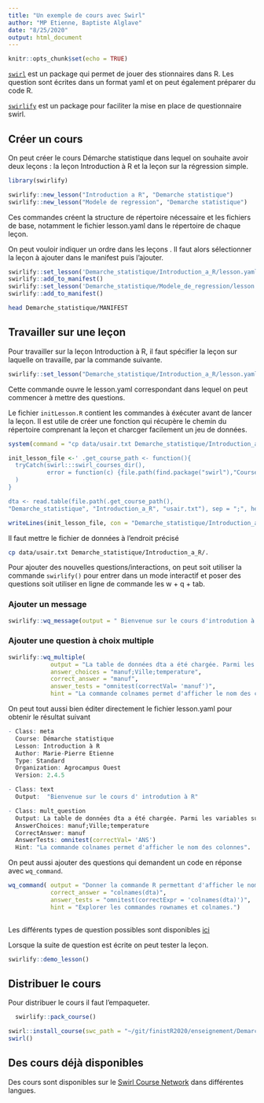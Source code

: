 ```yaml
---
title: "Un exemple de cours avec Swirl"
author: "MP Etienne, Baptiste Alglave"
date: "8/25/2020"
output: html_document
---
```


```r
knitr::opts_chunk$set(echo = TRUE)
```

[`swirl`](https://swirlstats.com/) est un package qui permet de jouer des stionnaires dans R. Les question sont écrites dans un format yaml et on peut également préparer du code R. 

[`swirlify`](http://swirlstats.com/swirlify/) est un package pour faciliter la mise en place de questionnaire swirl. 


## Créer un cours 

On peut créer le cours Démarche statistique dans lequel on souhaite avoir deux leçons : la leçon Introduction à R et la leçon sur la régression simple.

```r
library(swirlify)
```


```r

swirlify::new_lesson("Introduction a R", "Demarche statistique")
swirlify::new_lesson("Modele de regression", "Demarche statistique")
```

Ces commandes créent la structure de répertoire nécessaire et les fichiers de base, notamment le fichier lesson.yaml dans le répertoire de chaque leçon. 


On peut vouloir indiquer un ordre dans les leçons . Il faut alors sélectionner la leçon à ajouter dans le manifest puis l'ajouter. 

```r
swirlify::set_lesson('Demarche_statistique/Introduction_a_R/lesson.yaml')
swirlify::add_to_manifest()
swirlify::set_lesson('Demarche_statistique/Modele_de_regression/lesson.yaml')
swirlify::add_to_manifest()
```


```bash
head Demarche_statistique/MANIFEST
```


## Travailler sur une leçon

Pour travailler sur la leçon Introduction à R, il faut spécifier la leçon sur laquelle on travaille, par la commande suivante. 

```r
swirlify::set_lesson("Demarche_statistique/Introduction_a_R/lesson.yaml")
```

Cette commande ouvre le lesson.yaml correspondant dans lequel on peut commencer à mettre des questions. 



Le fichier `initLesson.R ` contient les commandes à éxécuter avant de lancer la leçon. Il est utile de créer une fonction qui récupère le chemin du répertoire comprenant la leçon et charcger facilement un jeu de données. 

```r
system(command = "cp data/usair.txt Demarche_statistique/Introduction_a_R/.")
```



```r
init_lesson_file <-' .get_course_path <- function(){
  tryCatch(swirl:::swirl_courses_dir(),
           error = function(c) {file.path(find.package("swirl"),"Courses")}
  )
}

dta <- read.table(file.path(.get_course_path(), 
"Demarche_statistique", "Introduction_a_R", "usair.txt"), sep = ";", header  = TRUE, skip = 8)'

writeLines(init_lesson_file, con = "Demarche_statistique/Introduction_a_R/initLesson.R")

```

Il faut mettre le fichier de données à l'endroit précisé

```bash
cp data/usair.txt Demarche_statistique/Introduction_a_R/.
```


Pour ajouter des nouvelles questions/interactions, on peut soit utiliser la commande `swirlify() ` pour entrer dans un mode interactif et poser des questions soit utiliser en ligne de commande les  w +  q + tab.

### Ajouter un message

```r
swirlify::wq_message(output = " Bienvenue sur le cours d'introdution à R")
```



### Ajouter une question à choix multiple

```r

swirlify::wq_multiple(
            output = "La table de données dta a été chargée. Parmi les variables suivantes, laquelle fait partie de ce jeu de données ?",
            answer_choices = "manuf;Ville;temperature",
            correct_answer = "manuf",
            answer_tests = "omnitest(correctVal= 'manuf')",
            hint = "La commande colnames permet d'afficher le nom des colonnes.")

```


On peut tout aussi bien éditer directement le fichier lesson.yaml pour obtenir le résultat suivant

```r
- Class: meta
  Course: Démarche statistique
  Lesson: Introduction à R
  Author: Marie-Pierre Etienne
  Type: Standard
  Organization: Agrocampus Ouest
  Version: 2.4.5

- Class: text
  Output:  "Bienvenue sur le cours d' introdution à R"

- Class: mult_question
  Output: La table de données dta a été chargée. Parmi les variables suivantes, laquelle fait partie de ce jeu de données ?
  AnswerChoices: manuf;Ville;temperature
  CorrectAnswer: manuf
  AnswerTests: omnitest(correctVal= 'ANS')
  Hint: "La commande colnames permet d'afficher le nom des colonnes".

```

On peut aussi ajouter des questions qui demandent un code en réponse avec `wq_command`.

```r
wq_command( output = "Donner la commande R permettant d'afficher le nom des colonnes de la table de données dta",
            correct_answer = "colnames(dta)",
            answer_tests = "omnitest(correctExpr = 'colnames(dta)')",
            hint = "Explorer les commandes rownames et colnames.")
              
```


Les différents types de question possibles sont disponibles [ici](http://swirlstats.com/swirlify/writing.html#types_of_questions)

Lorsque la suite de question est écrite on peut tester la leçon.

```r
swirlify::demo_lesson()
```

## Distribuer le cours 

Pour distribuer le cours il faut l'empaqueter.


```r
  swirlify::pack_course()

swirl::install_course(swc_path = "~/git/finistR2020/enseignement/Demarche_statistique.swc")
swirl()
```

##  Des cours déjà disponibles

Des cours sont disponibles sur le [Swirl Course Network](http://swirlstats.com/scn/) dans différentes langues. 
